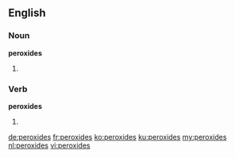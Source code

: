 ==English==

===Noun===
'''peroxides'''

# {{plural of|peroxide}}

===Verb===
'''peroxides'''

# {{en-third-person singular of|peroxide}}

[[de:peroxides]]
[[fr:peroxides]]
[[ko:peroxides]]
[[ku:peroxides]]
[[my:peroxides]]
[[nl:peroxides]]
[[vi:peroxides]]